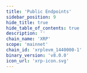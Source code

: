 ```yaml
---
title: 'Public Endpoints'
sidebar_position: 9
hide_title: true
hide_table_of_contents: true
description: ''
chain_name: 'XRP'
scope: 'mainnet'
chain_id: 'xrplevm_1440000-1'
binary_version: 'v8.0.0'
icon_url: 'xrp-icon.svg'
---
```



<PageTitle
  iconUrl="img/xrp-icon.svg"
  title="XRP Public Endpoints"
  chainId="xrplevm_1440000-1"
  version="v8.0.0"
/>

<PublicEndpoints
  chainId="xrplevm_1440000-1"
  primaryRpcUrl="https://xrp-rpc.noders.services"
  primaryApiUrl="https://xrp-api.noders.services"
  primaryGrpcUrl="xrp-grpc.noders.services:443"
  primaryJsonRpcUrl=""
/>